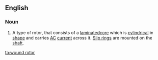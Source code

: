 ==English==

===Noun===
{{en-noun|head=[[wound]] [[rotor]]}}

# A type of rotor, that consists of a [[laminated ]][[core]] which is [[cylindrical]] in [[shape]] and carries [[AC]] [[current]] across it. [[slip ring|Slip rings]] are mounted on the [[shaft]].

[[ta:wound rotor]]